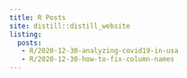 ```yaml
---
title: R Posts
site: distill::distill_website
listing:
  posts:
   - R/2020-12-30-analyzing-covid19-in-usa
   - R/2020-12-30-how-to-fix-column-names
---
```

